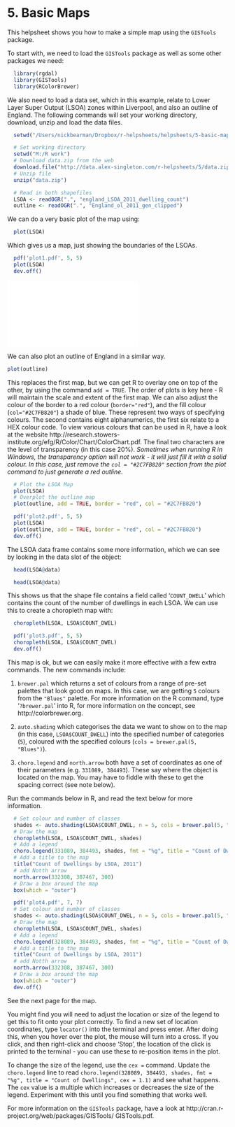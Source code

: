 # 5. Basic Maps

This helpsheet shows you how to make a simple map using the `GISTools` package. 

To start with, we need to load the `GISTools` package as well as some other packages we need:

```r
  library(rgdal)
  library(GISTools)
  library(RColorBrewer)
```

We also need to load a data set, which in this example, relate to Lower Layer Super Output (LSOA) zones within Liverpool, and also an outline of England. The following commands will set your working directory, download, unzip and load the data files. 

```r
  setwd("/Users/nickbearman/Dropbox/r-helpsheets/helpsheets/5-basic-maps")
```
<!---
```r
  setwd("C:/Users/Nick & Louise/Dropbox/r-helpsheets/helpsheets/5-basic-maps")
```
-->
```r
  # Set working directory
  setwd("M:/R work")
  # Download data.zip from the web
  download.file("http://data.alex-singleton.com/r-helpsheets/5/data.zip", "data.zip")
  # Unzip file
  unzip("data.zip")
```
```r
  # Read in both shapefiles
  LSOA <- readOGR(".", "england_LSOA_2011_dwelling_count")
  outline <- readOGR(".", "England_ol_2011_gen_clipped")
```

We can do a very basic plot of the map using:

```r
  plot(LSOA)
```

Which gives us a map, just showing the boundaries of the LSOAs. 
  
  
  
```r
  pdf('plot1.pdf', 5, 5)
  plot(LSOA)
  dev.off()
```

![Image](plot1.pdf)\
  
We can also plot an outline of England in a similar way.

```r
plot(outline)
```

This replaces the first map, but we can get R to overlay one on top of the other, by using the command `add = TRUE`. The order of plots is key here - R will maintain the scale and extent of the first map. We can also adjust the colour of the border to a red colour (`border="red"`), and the fill colour (`col="#2C7FB820"`) a shade of blue. These represent two ways of specifying colours. The second contains eight alphanumerics, the first six relate to a HEX colour code. To view various colours that can be used in R, have a look at the website http://research.stowers-institute.org/efg/R/Color/Chart/ColorChart.pdf. The final two characters are the level of transparency (in this case 20%). _Sometimes when running R in Windows, the transparency option will not work - it will just fill it with a solid colour. In this case, just remove the `col = "#2C7FB820"` section from the plot command to just generate a red outline._


```r
  # Plot the LSOA Map
  plot(LSOA)
  # Overplot the outline map
  plot(outline, add = TRUE, border = "red", col = "#2C7FB820")
```

```r
  pdf('plot2.pdf', 5, 5)
  plot(LSOA)
  plot(outline, add = TRUE, border = "red", col = "#2C7FB820")
  dev.off()
```

\begin{center}
\includegraphics{plot2.pdf}
\par
\end{center}
    
The LSOA data frame contains some more information, which we can see by looking in the data slot of the object: 

```r
  head(LSOA@data)
```

```r
  head(LSOA@data)
```

This shows us that the shape file contains a field called '`COUNT_DWELL`' which contains the count of the number of dwellings in each LSOA. We can use this to create a choropleth map with:

```r
  choropleth(LSOA, LSOA$COUNT_DWEL)
```

```r
  pdf('plot3.pdf', 5, 5)
  choropleth(LSOA, LSOA$COUNT_DWEL)
  dev.off()
```

\begin{center}
\includegraphics{plot3.pdf}
\par
\end{center}
    
This map is ok, but we can easily make it more effective with a few extra commands. The new commands include:

1. `brewer.pal` which returns a set of colours from a range of pre-set palettes that look good on maps. In this case, we are getting `5` colours from the `"Blues"` palette. For more information on the R command, type '`?brewer.pal`' into R, for more information on the concept, see http://colorbrewer.org. 

1. `auto.shading` which categorises the data we want to show on to the map (in this case, `LSOA$COUNT_DWELL`) into the specified number of categories (`5`), coloured with the specified colours (`cols = brewer.pal(5, "Blues")`).

1. `choro.legend` and `north.arrow` both have a set of coordinates as one of their parameters (e.g. `331089, 384493`). These say where the object is located on the map. You may have to fiddle with these to get the spacing correct (see note below).

Run the commands below in R, and read the text below for more information. 

```r
  # Set colour and number of classes
  shades <- auto.shading(LSOA$COUNT_DWEL, n = 5, cols = brewer.pal(5, "Blues"))
  # Draw the map
  choropleth(LSOA, LSOA$COUNT_DWEL, shades)
  # Add a legend
  choro.legend(331089, 384493, shades, fmt = "%g", title = "Count of Dwellings")
  # Add a title to the map
  title("Count of Dwellings by LSOA, 2011")
  # add Notth arrow
  north.arrow(332308, 387467, 300)
  # Draw a box around the map
  box(which = "outer")
```

```r
  pdf('plot4.pdf', 7, 7)
  # Set colour and number of classes
  shades <- auto.shading(LSOA$COUNT_DWEL, n = 5, cols = brewer.pal(5, "Blues"))
  # Draw the map
  choropleth(LSOA, LSOA$COUNT_DWEL, shades)
  # Add a legend
  choro.legend(328089, 384493, shades, fmt = "%g", title = "Count of Dwellings")
  # Add a title to the map
  title("Count of Dwellings by LSOA, 2011")
  # add Notth arrow
  north.arrow(332308, 387467, 300)
  # Draw a box around the map
  box(which = "outer")
  dev.off()
```

See the next page for the map. 

You might find you will need to adjust the location or size of the legend to get this to fit onto your plot correctly. To find a new set of location coordinates, type `locator()` into the terminal and press enter. After doing this, when you hover over the plot, the mouse will turn into a cross. If you click, and then right-click and choose 'Stop', the location of the click is printed to the terminal - you can use these to re-position items in the plot.

To change the size of the legend, use the `cex = ` command. Update the `choro.legend` line to read `choro.legend(328089, 384493, shades, fmt = "%g", title = "Count of Dwellings", cex = 1.1)` and see what happens. The `cex` value is a multiple which increases or decreases the size of the legend. Experiment with this until you find something that works well. 

For more information on the `GISTools` package, have a look at http://cran.r-project.org/web/packages/GISTools/  GISTools.pdf. 

\begin{center}
\includegraphics{plot4.pdf}
\par
\end{center}
    
